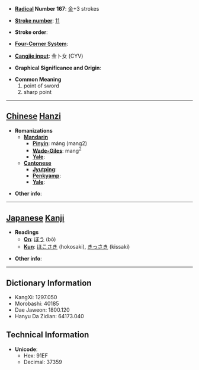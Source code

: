 * '''[[Wiktionary:Chinese radical index| Radical]] Number 167''': [[Wiktionary:Chinese radical index 金|金]]+3 strokes

* '''[[Wiktionary:Chinese total strokes index|Stroke number]]''': [[Wiktionary:Chinese total strokes index 11|11]]

* '''Stroke order''': 

* '''[[Wiktionary:Chinese four corner index|Four-Corner System]]''': 

* '''[[Wiktionary:Chinese Cangjie index|Cangjie input]]''': 金卜女 (CYV)

* '''Graphical Significance and Origin''': 

* '''Common Meaning'''
*#point of sword
*# sharp point


----

== [[Chinese]] [[Hanzi]] ==

* '''Romanizations'''
** '''[[Mandarin]]'''
*** '''[[Pinyin]]''': máng (mang2)
*** '''[[Wade-Giles]]''': mang<sup>2</sup>
*** '''[[Yale]]''': 
** '''[[Cantonese]]'''
*** '''[[Jyutping]]''':
*** '''[[Penkyamp]]''': 
*** '''[[Yale]]''': 

* '''Other info''': 

----

== [[Japanese]] [[Kanji]] ==

* '''Readings'''
** '''[[On]]''': [[ぼう]] (bō)
** '''[[Kun]]''': [[ほこさき]] (hokosaki), [[きっさき]] (kissaki)

* '''Other info''':  

----

== Dictionary Information ==

* KangXi: 1297.050
* Morobashi: 40185
* Dae Jaweon: 1800.120
* Hanyu Da Zidian: 64173.040

== Technical Information ==

* '''Unicode''':
** Hex: 91EF
** Decimal: 37359